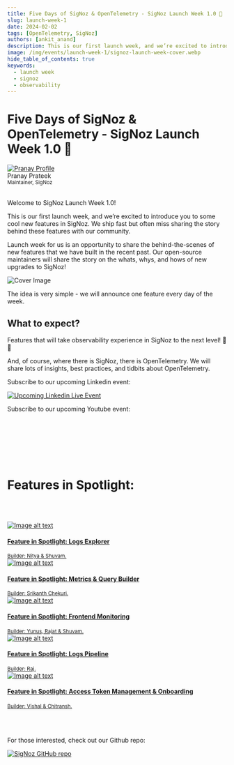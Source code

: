 ```yaml
---
title: Five Days of SigNoz & OpenTelemetry - SigNoz Launch Week 1.0 🚀
slug: launch-week-1
date: 2024-02-02
tags: [OpenTelemetry, SigNoz]
authors: [ankit_anand]
description: This is our first launch week, and we’re excited to introduce you to some cool new features in SigNoz. We ship fast but often miss sharing the story behind these features with our community...
image: /img/events/launch-week-1/signoz-launch-week-cover.webp
hide_table_of_contents: true
keywords:
  - launch week
  - signoz
  - observability
---
```


<head>
  <link rel="canonical" href="https://signoz.io/newsroom/launch-week-1/"/>
   <meta property="og:image" content="https://signoz.io/img/events/launch-week-1/signoz-launch-week-cover.webp"/>
  <meta name ="twitter:image" content="https://signoz.io/img/events/launch-week-1/signoz-launch-week-cover.webp"/>
</head>

<div className='announcementContainer'>

# Five Days of SigNoz & OpenTelemetry - SigNoz Launch Week 1.0 🚀

<div class="avatar">
  <a
    class="avatar__photo-link avatar__photo avatar__photo--lg"
    href="https://twitter.com/pranay01">
    <img
      alt="Pranay Profile"
      src="/img/authors/pranay_profile_pic.webp" />
  </a>
  <div class="avatar__intro">
    <div class="avatar__name">Pranay Prateek</div>
    <small class="avatar__subtitle">
      Maintainer, SigNoz
    </small>
  </div>
</div>

<br />

Welcome to SigNoz Launch Week 1.0!

This is our first launch week, and we’re excited to introduce you to some cool new features in SigNoz. We ship fast but often miss sharing the story behind these features with our community.

Launch week for us is an opportunity to share the behind-the-scenes of new features that we have built in the recent past. Our open-source maintainers will share the story on the whats, whys, and hows of new upgrades to SigNoz!


![Cover Image](/img/events/launch-week-1/signoz-launch-week-cover.webp)

The idea is very simple - we will announce one feature every day of the week.

## What to expect?

Features that will take observability experience in SigNoz to the next level! 🚀🚀

And, of course, where there is SigNoz, there is OpenTelemetry. We will share lots of insights, best practices, and tidbits about OpenTelemetry.

Subscribe to our upcoming Linkedin event:

[![Upcoming Linkedin Live Event](/img/events/launch-week-1/linkedin-live.webp)](https://www.linkedin.com/events/7169175812028526593/)


Subscribe to our upcoming Youtube event:

<p>&nbsp;</p>

<YouTube id="Lxtdw_xeUtM" mute={false} />

<p>&nbsp;</p>

<br></br>

# Features in Spotlight:

<br></br>

<div class="row spotlight-row">
  <div class="col col--6">
    <div class="card-demo">
      <a class="card" href="https://signoz.io/newsroom/launch-week-1-day-1/"
						rel="noopener noreferrer"
						target="_blank">
        <div class="card__image">
        <img
          src="/img/events/launch-week-1/launch-week-day-1-cover.webp"
          alt="Image alt text"
          title="Launch Week Day 1" />
        </div>
        <div class="card__body">
        <h4>Feature in Spotlight: Logs Explorer</h4>
        <small>
          Builder: Nitya & Shuvam.
        </small>
        </div>
      </a>
    </div>
  </div>

  <div class="col col--6">
    <div class="card-demo">
      <a class="card" href="https://signoz.io/newsroom/launch-week-1-day-2/"
						rel="noopener noreferrer"
						target="_blank">
        <div class="card__image">
        <img
          src="/img/events/launch-week-1/launch-week-day-2-cover.webp"
          alt="Image alt text"
          title="Launch Week Day 2" />
        </div>
        <div class="card__body">
        <h4>Feature in Spotlight: Metrics & Query Builder</h4>
        <small>
          Builder: Srikanth Chekuri.
        </small>
        </div>
      </a>
    </div>
  </div>
</div>

<div class="row spotlight-row">
  <div class="col col--6">
    <div class="card-demo">
      <a class="card" href="https://signoz.io/newsroom/launch-week-1-day-3/"
						rel="noopener noreferrer"
						target="_blank">
        <div class="card__image">
        <img
          src="/img/events/launch-week-1/launch-week-day-3-cover.webp"
          alt="Image alt text"
          title="Launch Week Day 1" />
        </div>
        <div class="card__body">
        <h4>Feature in Spotlight: Frontend Monitoring</h4>
        <small>
          Builder: Yunus, Rajat & Shuvam.
        </small>
        </div>
      </a>
    </div>
  </div>

  <div class="col col--6">
    <div class="card-demo">
      <a class="card" href="https://signoz.io/newsroom/launch-week-1-day-4/"
						rel="noopener noreferrer"
						target="_blank">
        <div class="card__image">
        <img
          src="/img/events/launch-week-1/launch-week-day-4-cover.webp"
          alt="Image alt text"
          title="Launch Week Day 4" />
        </div>
        <div class="card__body">
        <h4>Feature in Spotlight: Logs Pipeline</h4>
        <small>
          Builder: Raj.
        </small>
        </div>
      </a>
    </div>
  </div>
</div>

<div class="row spotlight-row">

<div class="col col--6">
    <div class="card-demo">
      <a class="card" href="https://signoz.io/newsroom/launch-week-1-day-5/"
						rel="noopener noreferrer"
						target="_blank">
        <div class="card__image">
        <img
          src="/img/events/launch-week-1/launch-week-day-5-cover.webp"
          alt="Image alt text"
          title="Launch Week Day 5" />
        </div>
        <div class="card__body">
        <h4>Feature in Spotlight: Access Token Management & Onboarding </h4>
        <small>
          Builder: Vishal & Chitransh.
        </small>
        </div>
      </a>
    </div>
  </div>
</div>

<br></br>

For those interested, check out our Github repo:

[![SigNoz GitHub repo](/img/blog/common/signoz_github.webp)](https://github.com/SigNoz/signoz)

</div>
